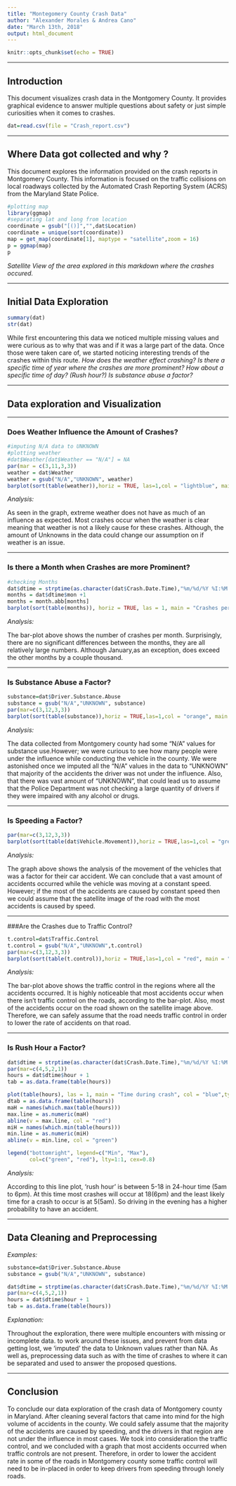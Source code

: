 ```yaml
---
title: "Montegomery County Crash Data"
author: "Alexander Morales & Andrea Cano"
date: "March 13th, 2018"
output: html_document
---
```


```r
knitr::opts_chunk$set(echo = TRUE)
```


***
## Introduction

This document visualizes crash data in the Montgomery County. It provides graphical evidence to answer multiple questions about safety or just simple curiosities when it comes to crashes.

```r
dat=read.csv(file = "Crash_report.csv")
```


***
## Where Data got collected and why ?

This document explores the information provided on the crash reports in Montgomery County. This information is focused on the traffic collisions on local roadways collected by the Automated Crash Reporting System (ACRS) from the Maryland State Police.

```r
#plotting map
library(ggmap)
#separating lat and long from location
coordinate = gsub("[()]","",dat$Location)
coordinate = unique(sort(coordinate))
map = get_map(coordinate[1], maptype = "satellite",zoom = 16)
p = ggmap(map)
p
```

  *Satellite View of the area explored in this markdown where the crashes occured.*

***
## Initial Data Exploration
```r
summary(dat)
str(dat)
```
While first encountering this data we noticed multiple missing values and were curious as to why that was and if it was a large part of the data. Once those were taken care of, we started noticing interesting trends of the crashes within this route.
*How does the weather effect crashing?*
*Is there a specific time of year where the crashes are more prominent?*
*How about a specific time of day? (Rush hour?)*
*Is substance abuse a factor?*

***
## Data exploration and Visualization

***

### Does Weather Influence the Amount of Crashes?
```r
#imputing N/A data to UNKNOWN
#plotting weather
#dat$Weather[dat$Weather == "N/A"] = NA
par(mar = c(3,11,3,3))
weather = dat$Weather
weather = gsub("N/A","UNKNOWN", weather) 
barplot(sort(table(weather)),horiz = TRUE, las=1,col = "lightblue", main = "Weather During Crash", cex.names = .75, cex.axis = .75)
``` 

*Analysis:*

As seen in the graph, extreme weather does not have as much of an influence as expected. Most crashes occur when the weather is clear meaning that weather is not a likely cause for these crashes. Although, the amount of Unknowns in the data could change our assumption on if weather is an issue. 

***
### Is there a Month when Crashes are more Prominent?
```r
#checking Months
dat$dtime = strptime(as.character(dat$Crash.Date.Time),"%m/%d/%Y %I:%M:%S %p", tz ="EST")
months = dat$dtime$mon +1
months = month.abb[months]
barplot(sort(table(months)), horiz = TRUE, las = 1, main = "Crashes per Month", col = "blue")
```

*Analysis:*

The bar-plot above shows the number of crashes per month. Surprisingly, there are no significant differences between the months, they are all relatively large numbers. Although January,as an exception, does exceed the other months by a couple thousand. 


***
### Is Substance Abuse a Factor?
```r
substance=dat$Driver.Substance.Abuse
substance = gsub("N/A","UNKNOWN", substance) 
par(mar=c(3,12,3,3))
barplot(sort(table(substance)),horiz = TRUE,las=1,col = "orange", main = "Substance use",cex.names = .75,cex.axis = .75)
```

*Analysis:*

The data collected from Montgomery county had some "N/A" values for substance use.However; we were curious to see how many people were under the influence while conducting the vehicle in the county. We were astonished once we imputed all the "N/A" values in the data to "UNKNOWN" that majority of the accidents the driver was not under the influence. Also, that there was vast amount of "UNKNOWN", that could lead us to assume that the Police Department was not checking a large quantity of drivers if they were impaired with any alcohol or drugs.

***
### Is Speeding a Factor?
```r
par(mar=c(3,12,3,3))
barplot(sort(table(dat$Vehicle.Movement)),horiz = TRUE,las=1,col = "green", main = "Vehicle Movement",cex.names = .75,cex.axis = .75)
```

*Analysis:*

The graph above shows the analysis of the movement of the vehicles that was a factor for their car accident. We can conclude that a vast amount of accidents occurred while the vehicle was moving at a constant speed. However; if the most of the accidents are caused by constant speed then we could assume that the satellite image of the road with the most accidents is caused by speed.  

***
###Are the Crashes due to Traffic Control?
```r
t.control=dat$Traffic.Control
t.control = gsub("N/A","UNKNOWN",t.control) 
par(mar=c(3,12,3,3))
barplot(sort(table(t.control)),horiz = TRUE,las=1,col = "red", main = "Traffic Control",cex.names = .75,cex.axis = .75)
```

*Analysis:*

The bar-plot above shows the traffic control in the regions where all the accidents occurred. It is highly noticeable that most accidents occur when there isn't traffic control on the roads, according to the bar-plot. Also, most of the accidents occur on the road shown on the satellite image above. Therefore, we can safely assume that the road needs traffic control in order to lower the rate of accidents on that road.


***
### Is Rush Hour a Factor? 

```r
dat$dtime = strptime(as.character(dat$Crash.Date.Time),"%m/%d/%Y %I:%M:%S %p", tz ="EST")
par(mar=c(4,5,2,1))
hours = dat$dtime$hour + 1
tab = as.data.frame(table(hours))

plot(table(hours), las = 1, main = "Time during crash", col = "blue",type = "l",xlab = "Hour(24 Hour Time)", ylab = "Crashes")
dtab = as.data.frame(table(hours))
maH = names(which.max(table(hours)))
max.line = as.numeric(maH)
abline(v = max.line, col = "red")
miH = names(which.min(table(hours)))
min.line = as.numeric(miH)
abline(v = min.line, col = "green")

legend("bottomright", legend=c("Min", "Max"),
       col=c("green", "red"), lty=1:1, cex=0.8)


```

*Analysis:*

According to this line plot, 'rush hour' is between 5-18 in 24-hour time (5am to 6pm). At this time most crashes will occur at 18(6pm) and the least likely time for a crash to occur is at 5(5am). So driving in the evening has a higher probability to have an accident.  

***
## Data Cleaning and Preprocessing

*Examples:*

```r
substance=dat$Driver.Substance.Abuse
substance = gsub("N/A","UNKNOWN", substance)

dat$dtime = strptime(as.character(dat$Crash.Date.Time),"%m/%d/%Y %I:%M:%S %p", tz ="EST")
par(mar=c(4,5,2,1))
hours = dat$dtime$hour + 1
tab = as.data.frame(table(hours))
```
*Explanation:*

Throughout the exploration, there were multiple encounters with missing or incomplete data. to work around these issues, and prevent from data getting lost, we 'imputed' the data to Unknown values rather than NA. As well as, preprocessing data such as with the time of crashes to where it can be separated and used to answer the proposed questions.

***
## Conclusion

To conclude our data exploration of the crash data of Montgomery county in Maryland. After cleaning several factors that came into mind for the high volume of accidents in the county. We could safely assume that the majority of the accidents are caused by speeding, and the drivers in that region are not under the influence in most cases. We took into consideration the traffic control, and we concluded with a graph that most accidents occurred when traffic controls are not present. Therefore, in order to lower the accident rate in some of the roads in Montgomery county some traffic control will need to be in-placed in order to keep drivers from speeding through lonely roads. 



